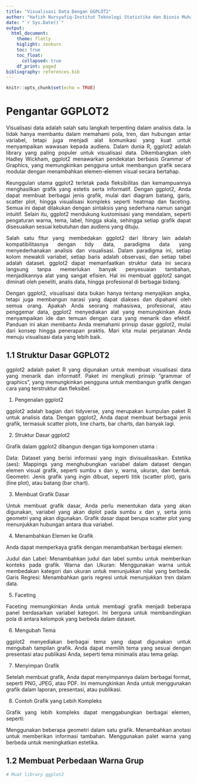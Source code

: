 ```yaml
---
title: "Visualisasi Data Dengan GGPLOT2"
author: "Hafizh Nursyafiq-Institut Teknologi Statistika dan Bisnis Muhammadiyah"
date: "`r Sys.Date()`"
output: 
  html_document:
    theme: flatly
    higlight: zenburn
    toc: true
    toc_float:
      collapsed: true
    df_print: paged
bibliography: references.bib
---
```


```{=html}
<style>
body{
text-align: justify}
</style>
```
```r
knitr::opts_chunk$set(echo = TRUE)
```

# Pengantar GGPLOT2

Visualisasi data adalah salah satu langkah terpenting dalam analisis data. Ia tidak hanya membantu dalam memahami pola, tren, dan hubungan antar variabel, tetapi juga menjadi alat komunikasi yang kuat untuk menyampaikan wawasan kepada audiens. Dalam dunia R, ggplot2 adalah library yang paling populer untuk visualisasi data. Dikembangkan oleh Hadley Wickham, ggplot2 menawarkan pendekatan berbasis Grammar of Graphics, yang memungkinkan pengguna untuk membangun grafik secara modular dengan menambahkan elemen-elemen visual secara bertahap.

Keunggulan utama ggplot2 terletak pada fleksibilitas dan kemampuannya menghasilkan grafik yang estetis serta informatif. Dengan ggplot2, Anda dapat membuat berbagai jenis grafik, mulai dari diagram batang, garis, scatter plot, hingga visualisasi kompleks seperti heatmap dan faceting. Semua ini dapat dilakukan dengan sintaksis yang sederhana namun sangat intuitif. Selain itu, ggplot2 mendukung kustomisasi yang mendalam, seperti pengaturan warna, tema, label, hingga skala, sehingga setiap grafik dapat disesuaikan sesuai kebutuhan dan audiens yang dituju.

Salah satu fitur yang membedakan ggplot2 dari library lain adalah kompatibilitasnya dengan tidy data, paradigma data yang menyederhanakan analisis dan visualisasi. Dalam paradigma ini, setiap kolom mewakili variabel, setiap baris adalah observasi, dan setiap tabel adalah dataset. ggplot2 dapat memanfaatkan struktur data ini secara langsung tanpa memerlukan banyak penyesuaian tambahan, menjadikannya alat yang sangat efisien. Hal ini membuat ggplot2 sangat diminati oleh peneliti, analis data, hingga profesional di berbagai bidang.

Dengan ggplot2, visualisasi data bukan hanya tentang menyajikan angka, tetapi juga membangun narasi yang dapat diakses dan dipahami oleh semua orang. Apakah Anda seorang mahasiswa, profesional, atau penggemar data, ggplot2 menyediakan alat yang memungkinkan Anda menyampaikan ide dan temuan dengan cara yang menarik dan efektif. Panduan ini akan membantu Anda memahami prinsip dasar ggplot2, mulai dari konsep hingga penerapan praktis. Mari kita mulai perjalanan Anda menuju visualisasi data yang lebih baik.


## 1.1 Struktur Dasar GGPLOT2

ggplot2 adalah paket R yang digunakan untuk membuat visualisasi data yang menarik dan informatif. Paket ini mengikuti prinsip "grammar of graphics", yang memungkinkan pengguna untuk membangun grafik dengan cara yang terstruktur dan fleksibel.

1. Pengenalan ggplot2

ggplot2 adalah bagian dari tidyverse, yang merupakan kumpulan paket R untuk analisis data.
Dengan ggplot2, Anda dapat membuat berbagai jenis grafik, termasuk scatter plots, line charts, bar charts, dan banyak lagi.

2. Struktur Dasar ggplot2

Grafik dalam ggplot2 dibangun dengan tiga komponen utama :

Data: Dataset yang berisi informasi yang ingin divisualisasikan.
Estetika (aes): Mappings yang menghubungkan variabel dalam dataset dengan elemen visual grafik, seperti sumbu x dan y, warna, ukuran, dan bentuk.
Geometri: Jenis grafik yang ingin dibuat, seperti titik (scatter plot), garis (line plot), atau batang (bar chart).

3. Membuat Grafik Dasar

Untuk membuat grafik dasar, Anda perlu menentukan data yang akan digunakan, variabel yang akan diplot pada sumbu x dan y, serta jenis geometri yang akan digunakan. Grafik dasar dapat berupa scatter plot yang menunjukkan hubungan antara dua variabel.

4. Menambahkan Elemen ke Grafik

Anda dapat memperkaya grafik dengan menambahkan berbagai elemen:

Judul dan Label: Menambahkan judul dan label sumbu untuk memberikan konteks pada grafik.
Warna dan Ukuran: Menggunakan warna untuk membedakan kategori dan ukuran untuk menunjukkan nilai yang berbeda.
Garis Regresi: Menambahkan garis regresi untuk menunjukkan tren dalam data.

5. Faceting

Faceting memungkinkan Anda untuk membagi grafik menjadi beberapa panel berdasarkan variabel kategori. Ini berguna untuk membandingkan pola di antara kelompok yang berbeda dalam dataset.

6. Mengubah Tema

ggplot2 menyediakan berbagai tema yang dapat digunakan untuk mengubah tampilan grafik. Anda dapat memilih tema yang sesuai dengan presentasi atau publikasi Anda, seperti tema minimalis atau tema gelap.

7. Menyimpan Grafik

Setelah membuat grafik, Anda dapat menyimpannya dalam berbagai format, seperti PNG, JPEG, atau PDF. Ini memungkinkan Anda untuk menggunakan grafik dalam laporan, presentasi, atau publikasi.

8. Contoh Grafik yang Lebih Kompleks

Grafik yang lebih kompleks dapat menggabungkan berbagai elemen, seperti:

Menggunakan beberapa geometri dalam satu grafik.
Menambahkan anotasi untuk memberikan informasi tambahan.
Menggunakan palet warna yang berbeda untuk meningkatkan estetika.

## 1.2 Membuat Perbedaan Warna Grup

```r
# Muat library ggplot2

```


